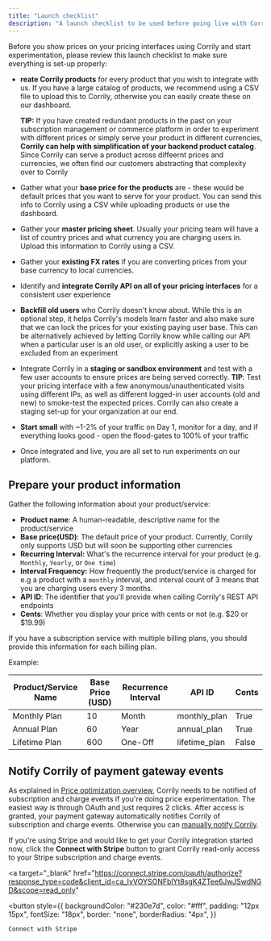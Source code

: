 ```yaml
---
title: "Launch checklist"
description: "A launch checklist to be used before going live with Corrily."
---
```


Before you show prices on your pricing interfaces using Corrily and start experimentation, please review this launch
checklist to make sure everything is set-up properly:

- **reate Corrily products** for every product that you wish to integrate with us. If you have a large catalog of products,
we recommend using a CSV file to upload this to Corrily, otherwise you can easily create these on our dashboard.

    **TIP:** If you have created redundant products in the past on your subscription management or commerce platform in
    order to experiment with different prices or simply serve your product in different currencies, **Corrily can help with
    simplification of your backend product catalog**. Since Corrily can serve a product across diffeernt prices and currencies,
    we often find our customers abstracting that complexity over to Corrily

- Gather what your **base price for the products** are - these would be default prices that you want to serve for your product.
You can send this info to Corrily using a CSV while uploading products or use the dashboard.

- Gather your **master pricing sheet**. Usually your pricing team will have a list of country prices and what currency you
are charging users in. Upload this information to Corrily using a CSV.

- Gather your **existing FX rates** if you are converting prices from your base currency to local currencies.

- Identify and **integrate Corrily API on all of your pricing interfaces** for a consistent user experience

- **Backfill old users** who Corrily doesn't know about. While this is an optional step, it helps Corrily's models learn faster
and also make sure that we can lock the prices for your existing paying user base. This can be alternatively achieved by letting
Corrily know while calling our API when a particular user is an old user, or explicitly asking a user to be excluded from an experiment

- Integrate Corrily in a **staging or sandbox environment** and test with a few user accounts to ensure prices are being served
correctly.
    **TIP**: Test your pricing interface with a few anonymous/unauthenticated visits using different IPs, as well as different
    logged-in user accounts (old and new) to smoke-test the expected prices. Corrily can also create a staging set-up for
    your organization at our end.

- **Start small** with ~1-2% of your traffic on Day 1, monitor for a day, and if everything looks good - open the flood-gates to
100% of your traffic

- Once integrated and live, you are all set to run experiments on our platform.

## Prepare your product information

Gather the following information about your product/service:

- **Product name**: A human-readable, descriptive name for the product/service
- **Base price(USD)**: The default price of your product. Currently, Corrily only supports USD but will soon be supporting
other currencies
- **Recurring Interval:** What's the recurrence interval for your product (e.g. `Monthly`, `Yearly`, or `One time`)
- **Interval Frequency:** How frequently the product/service is charged for e.g a product with a `monthly` interval, and interval
count of 3 means that you are charging users every 3 months.
- **API ID**: The identifier that you'll provide when calling Corrily's REST API endpoints
- **Cents**: Whether you display your price with cents or not (e.g. $20 or $19.99)

If you have a subscription service with multiple billing plans, you should provide this information for each billing plan.

Example:

| Product/Service Name | Base Price (USD) | Recurrence Interval | API ID        | Cents |
| -------------------- | ---------------- | ------------------- | ------------- | ----- |
| Monthly Plan         | 10               | Month               | monthly_plan  | True  |
| Annual Plan          | 60               | Year                | annual_plan   | True  |
| Lifetime Plan        | 600              | One-Off             | lifetime_plan | False |


## Notify Corrily of payment gateway events

As explained in [Price optimization overview](../pricing/price-optimization-overview), Corrily needs to be notified of subscription
and charge events if you're doing price experimentation. The easiest way is through OAuth and just requires 2 clicks.
After access is granted, your payment gateway automatically notifies Corrily of subscription and charge events.
Otherwise you can [manually notify Corrily](../payment-gateways/integration-guide#manually-notify-corrily-of-subscription-and-charge-events).

If you're using Stripe and would like to get your Corrily integration started now, click the **Connect with Stripe** button to grant Corrily read-only access to your Stripe subscription and charge events.

<a
  target="_blank"
  href="https://connect.stripe.com/oauth/authorize?response_type=code&client_id=ca_IvVOYSONFblYt8sgK4ZTee6JwJSwdNGD&scope=read_only"
>

  <button
    style={{
      backgroundColor: "#230e7d",
      color: "#fff",
      padding: "12px 15px",
      fontSize: "18px",
      border: "none",
      borderRadius: "4px",
    }}
  >
    Connect with Stripe
  </button>
  
</a>
